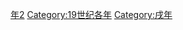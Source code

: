 {{Catnav|頁面分類|历史|歷史時代|年|19世纪各年}}
{{Commons category|1802}}

[[Category:1800年代|年2]]
[[Category:19世纪各年|Category:19世纪各年]]
[[Category:戌年|Category:戌年]]